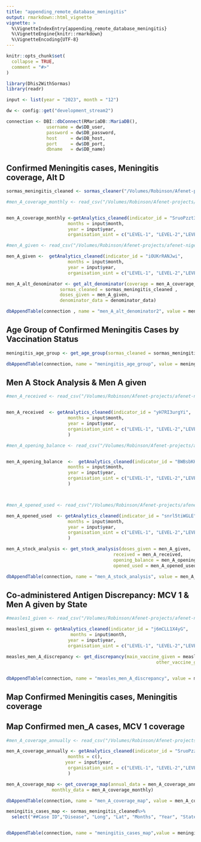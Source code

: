 ```yaml
---
title: "appending_remote_database_meningitis"
output: rmarkdown::html_vignette
vignette: >
  %\VignetteIndexEntry{appending_remote_database_meningitis}
  %\VignetteEngine{knitr::rmarkdown}
  %\VignetteEncoding{UTF-8}
---
```


```r
knitr::opts_chunk$set(
  collapse = TRUE,
  comment = "#>"
)
```

```r
library(Dhis2WithSormas)
library(readr)
```

```r

input <- list(year = "2023", month = "12")

dw <- config::get("development_stream2")

connection <- DBI::dbConnect(RMariaDB::MariaDB(),
               username = dw$DB_user,
               password = dw$DB_password,
               host     = dw$DB_host,
               port     = dw$DB_port,
               dbname   = dw$DB_name)

```

## Confirmed Meningitis cases, Meningitis coverage, Alt D

```r
sormas_meningitis_cleaned <- sormas_cleaner("/Volumes/Robinson/Afenet-projects/afenet-nigeria/Dhis2WithSormas/data-raw/sormas_meningitis_cases_Dec_2023.csv", disease = "meningitis (csm)")
```

```r
#men_A_coverage_monthly <- read_csv("/Volumes/Robinson/Afenet-projects/afenet-nigeria/Dhis2WithSormas/data-raw/meningitis_coverage_monthly.csv")


men_A_coverage_monthly <-getAnalytics_cleaned(indicator_id = "SruoPzzt3ES",
                       months = input$month,
                       year = input$year,
                       organisation_uint = c("LEVEL-1", "LEVEL-2","LEVEL-3"))
```

```r
#men_A_given <- read_csv("/Volumes/Robinson/Afenet-projects/afenet-nigeria/Dhis2WithSormas/data-raw/men_A_given.csv")

men_A_given <-  getAnalytics_cleaned(indicator_id = "iOUKrRANJwi",
                       months = input$month,
                       year = input$year,
                       organisation_uint = c("LEVEL-1", "LEVEL-2","LEVEL-3"))

```

```r

men_A_alt_denominator <- get_alt_denominator(coverage = men_A_coverage_monthly,
                    sormas_cleaned = sormas_meningitis_cleaned ,
                    doses_given = men_A_given, 
                    denominator_data = denominator_data)

dbAppendTable(connection , name = "men_A_alt_denominator2", value = men_A_alt_denominator )

```

## Age Group of Confirmed Meningitis Cases by Vaccination Status

```r

meningitis_age_group <- get_age_group(sormas_cleaned = sormas_meningitis_cleaned)

dbAppendTable(connection, name = "meningitis_age_group", value = meningitis_age_group )


```

## Men A Stock Analysis & Men A given

```r
#men_A_received <- read_csv("/Volumes/Robinson/Afenet-projects/afenet-nigeria/Dhis2WithSormas/data-raw/men_A_Received.csv")


men_A_received  <- getAnalytics_cleaned(indicator_id = "yH7RI3urgYi",
                       months = input$month,
                       year = input$year,
                       organisation_uint = c("LEVEL-1", "LEVEL-2","LEVEL-3")
                       )


```

```r
#men_A_opening_balance <- read_csv("/Volumes/Robinson/Afenet-projects/afenet-nigeria/Dhis2WithSormas/data-raw/men_A_OB.csv")


men_A_opening_balance  <-  getAnalytics_cleaned(indicator_id = "BWBsbKHaCrz",
                       months = input$month,
                       year = input$year,
                       organisation_uint = c("LEVEL-1", "LEVEL-2","LEVEL-3")
                       )




```

```r
#men_A_opened_used <- read_csv("/Volumes/Robinson/Afenet-projects/afenet-nigeria/Dhis2WithSormas/data-raw/men_A_Doses_Opened.csv")

men_A_opened_used  <- getAnalytics_cleaned(indicator_id = "snrl5tiWGLE",
                       months = input$month,
                       year = input$year,
                       organisation_uint = c("LEVEL-1", "LEVEL-2","LEVEL-3")
                       )

```

```r
men_A_stock_analysis <- get_stock_analysis(doses_given = men_A_given,
                                        received = men_A_received,
                                        opening_balance = men_A_opening_balance,
                                        opened_used = men_A_opened_used)

dbAppendTable(connection, name = "men_A_stock_analysis", value = men_A_stock_analysis )

```

## Co-administered Antigen Discrepancy: MCV 1 & Men A given by State

```r

#measles1_given <- read_csv("/Volumes/Robinson/Afenet-projects/afenet-nigeria/Dhis2WithSormas/data-raw/measles1_given.csv")

measles1_given <- getAnalytics_cleaned(indicator_id = "j6mCLL1X4yG",
                        months = input$month,
                       year = input$year,
                       organisation_uint = c("LEVEL-1", "LEVEL-2","LEVEL-3"))

```

```r
measles_men_A_discrepancy <- get_discrepancy(main_vaccine_given = measles1_given, 
                                                        other_vaccine_given = men_A_given)


dbAppendTable(connection, name = "measles_men_A_discrepancy", value = measles_men_A_discrepancy )

```

## Map Confirmed Meningitis cases, Meningitis coverage

## Map Confirmed men_A cases, MCV 1 coverage

```r
#men_A_coverage_annually <- read_csv("/Volumes/Robinson/Afenet-projects/afenet-nigeria/Dhis2WithSormas/data-raw/meningitis_coverage_annualized.csv")

men_A_coverage_annually <- getAnalytics_cleaned(indicator_id = "SruoPzzt3ES",
                       months = c(),
                      year = input$year,
                       organisation_uint = c("LEVEL-1", "LEVEL-2","LEVEL-3")
                       )

```

```r
men_A_coverage_map <- get_coverage_map(annual_data = men_A_coverage_annually,
                 monthly_data = men_A_coverage_monthly)

dbAppendTable(connection, name = "men_A_coverage_map", value = men_A_coverage_map )

```

```r
meningitis_cases_map <- sormas_meningitis_cleaned%>%
  select("##Case ID","Disease", "Long", "Lat", "Months", "Year", "State", "LGA")


dbAppendTable(connection, name = "meningitis_cases_map",value = meningitis_cases_map )


```
